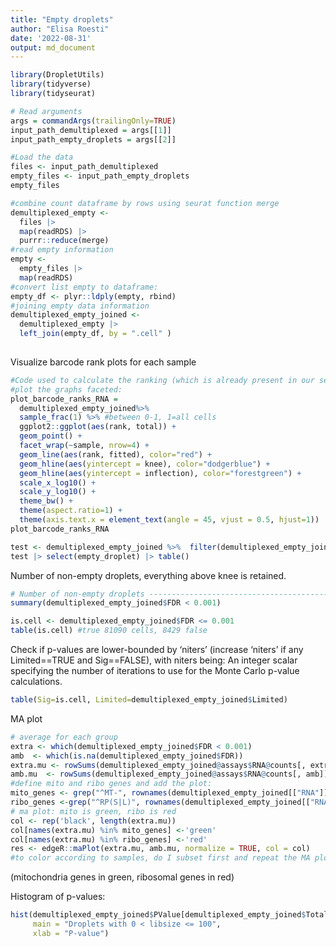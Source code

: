 ```yaml
---
title: "Empty droplets"
author: "Elisa Roesti"
date: '2022-08-31'
output: md_document
---
```


```r
library(DropletUtils)
library(tidyverse)
library(tidyseurat)
```

```r
# Read arguments
args = commandArgs(trailingOnly=TRUE)
input_path_demultiplexed = args[[1]]
input_path_empty_droplets = args[[2]]
```


```r
#Load the data
files <- input_path_demultiplexed
empty_files <- input_path_empty_droplets
empty_files

#combine count dataframe by rows using seurat function merge
demultiplexed_empty <- 
  files |>
  map(readRDS) |>
  purrr::reduce(merge)
#read empty information
empty <- 
  empty_files |>
  map(readRDS)
#convert list empty to dataframe:
empty_df <- plyr::ldply(empty, rbind)
#joining empty data information
demultiplexed_empty_joined <-
  demultiplexed_empty |>
  left_join(empty_df, by = ".cell" )
  
```


Visualize barcode rank plots for each sample

```r
#Code used to calculate the ranking (which is already present in our seurat), can be find at https://github.com/Melbourne-COVID-Predict/PBMC/blob/main/analysis/pseudobulk/pseudobulk_analysis_1.Rmd
#plot the graphs faceted:
plot_barcode_ranks_RNA = 
  demultiplexed_empty_joined%>%
  sample_frac(1) %>% #between 0-1, 1=all cells
  ggplot2::ggplot(aes(rank, total)) + 
  geom_point() + 
  facet_wrap(~sample, nrow=4) + 
  geom_line(aes(rank, fitted), color="red") + 
  geom_hline(aes(yintercept = knee), color="dodgerblue") +
  geom_hline(aes(yintercept = inflection), color="forestgreen") +
  scale_x_log10() + 
  scale_y_log10() + 
  theme_bw() +
  theme(aspect.ratio=1) +
  theme(axis.text.x = element_text(angle = 45, vjust = 0.5, hjust=1))
plot_barcode_ranks_RNA
```


```r
test <- demultiplexed_empty_joined %>%  filter(demultiplexed_empty_joined$FDR < 0.001) %>% select(FDR, empty_droplet)
test |> select(empty_droplet) |> table()
```



Number of non-empty droplets, everything above knee is retained.

```r
# Number of non-empty droplets -------------------------------------------------
summary(demultiplexed_empty_joined$FDR < 0.001)
```

```r
is.cell <- demultiplexed_empty_joined$FDR <= 0.001
table(is.cell) #true 81090 cells, 8429 false
```

Check if p-values are lower-bounded by 'niters' (increase 'niters' if any Limited==TRUE and Sig==FALSE), with niters being: An integer scalar specifying the number of iterations to use for the Monte Carlo p-value calculations.

```r
table(Sig=is.cell, Limited=demultiplexed_empty_joined$Limited)
```


MA plot

```r
# average for each group
extra <- which(demultiplexed_empty_joined$FDR < 0.001)
amb  <- which(is.na(demultiplexed_empty_joined$FDR))
extra.mu <- rowSums(demultiplexed_empty_joined@assays$RNA@counts[, extra])
amb.mu  <- rowSums(demultiplexed_empty_joined@assays$RNA@counts[, amb])
#define mito and ribo genes and add the plot:
mito_genes <- grep("^MT-", rownames(demultiplexed_empty_joined[["RNA"]]), value=T)
ribo_genes <-grep("^RP(S|L)", rownames(demultiplexed_empty_joined[["RNA"]]), value=T)
# ma plot: mito is green, ribo is red
col <- rep('black', length(extra.mu))
col[names(extra.mu) %in% mito_genes] <-'green'
col[names(extra.mu) %in% ribo_genes] <-'red'
res <- edgeR::maPlot(extra.mu, amb.mu, normalize = TRUE, col = col)
#to color according to samples, do I subset first and repeat the MA plot?
```

(mitochondria genes in green, ribosomal genes in red)



Histogram of p-values:

```r
hist(demultiplexed_empty_joined$PValue[demultiplexed_empty_joined$Total <= 100 & demultiplexed_empty_joined$Total > 0],
     main = "Droplets with 0 < libsize <= 100",
     xlab = "P-value")
```